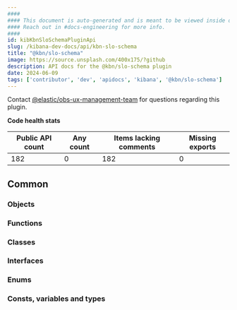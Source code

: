 ```yaml
---
####
#### This document is auto-generated and is meant to be viewed inside our experimental, new docs system.
#### Reach out in #docs-engineering for more info.
####
id: kibKbnSloSchemaPluginApi
slug: /kibana-dev-docs/api/kbn-slo-schema
title: "@kbn/slo-schema"
image: https://source.unsplash.com/400x175/?github
description: API docs for the @kbn/slo-schema plugin
date: 2024-06-09
tags: ['contributor', 'dev', 'apidocs', 'kibana', '@kbn/slo-schema']
---
```




Contact [@elastic/obs-ux-management-team](https://github.com/orgs/elastic/teams/obs-ux-management-team) for questions regarding this plugin.

**Code health stats**

| Public API count  | Any count | Items lacking comments | Missing exports |
|-------------------|-----------|------------------------|-----------------|
| 182 | 0 | 182 | 0 |

## Common

### Objects
<DocDefinitionList data={kbnSloSchemaObj.common.objects}/>

### Functions
<DocDefinitionList data={kbnSloSchemaObj.common.functions}/>

### Classes
<DocDefinitionList data={kbnSloSchemaObj.common.classes}/>

### Interfaces
<DocDefinitionList data={kbnSloSchemaObj.common.interfaces}/>

### Enums
<DocDefinitionList data={kbnSloSchemaObj.common.enums}/>

### Consts, variables and types
<DocDefinitionList data={kbnSloSchemaObj.common.misc}/>

